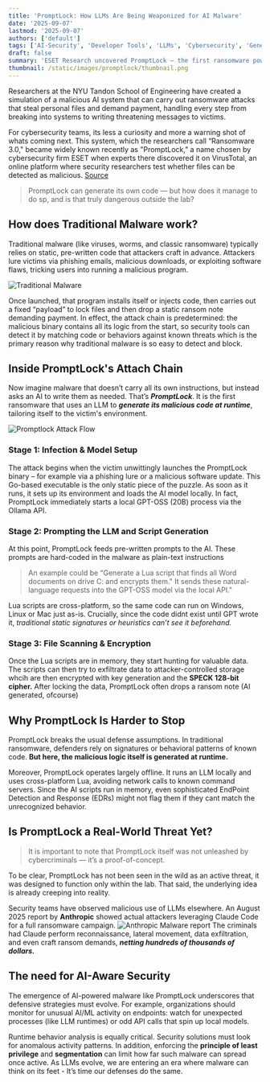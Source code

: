 ```yaml
---
title: 'PromptLock: How LLMs Are Being Weaponized for AI Malware'
date: '2025-09-07'
lastmod: '2025-09-07'
authors: ['default']
tags: ['AI-Security', 'Developer Tools', 'LLMs', 'Cybersecurity', 'Generative AI']
draft: false
summary: 'ESET Research uncovered PromptLock — the first ransomware powered by a local LLM. Instead of shipping fixed code, it generates malicious scripts on the fly, making every attack unique and harder to detect. Capable of scanning, exfiltrating, and encrypting files across platforms, PromptLock poses a significant threat to organizations. Read more about how it builds and attacks - prompt by prompt'
thumbnail: /static/images/promptlock/thumbnail.png
---
```


Researchers at the NYU Tandon School of Engineering have created a simulation of a malicious AI system that can carry out ransomware attacks that steal personal files and demand payment, handling every step from breaking into systems to writing threatening messages to victims.

For cybersecurity teams, its less a curiosity and more a warning shot of whats coming next. This system, which the researchers call “Ransomware 3.0," became widely known recently as "PromptLock," a name chosen by cybersecurity firm ESET when experts there discovered it on VirusTotal, an online platform where security researchers test whether files can be detected as malicious. [Source](https://engineering.nyu.edu/news/large-language-models-can-execute-complete-ransomware-attacks-autonomously-nyu-tandon-research)

> PromptLock can generate its own code — but how does it manage to do sp, and is that truly dangerous outside the lab?

<TOCInline toc={props.toc} exclude="Introduction" />

## How does Traditional Malware work?

Traditional malware (like viruses, worms, and classic ransomware) typically relies on static, pre-written code that attackers craft in advance. Attackers lure victims via phishing emails, malicious downloads, or exploiting software flaws, tricking users into running a malicious program.

![Traditional Malware](/static/images/promptlock/Types-of-Malware.png)

Once launched, that program installs itself or injects code, then carries out a fixed “payload” to lock files and then drop a static ransom note demanding payment. In effect, the attack chain is predetermined: the malicious binary contains all its logic from the start, so security tools can detect it by matching code or behaviors against known threats which is the primary reason why traditional malware is so easy to detect and block.

## Inside PromptLock's Attach Chain

Now imagine malware that doesn’t carry all its own instructions, but instead asks an AI to write them as needed. That’s **_PromptLock_**. It is the first ransomware that uses an LLM to **_generate its malicious code at runtime_**, tailoring itself to the victim's environment.

![Promptlock Attack Flow](/static/images/promptlock/promptlock-flow.png)

### Stage 1: Infection & Model Setup

The attack begins when the victim unwittingly launches the PromptLock binary – for example via a phishing lure or a malicious software update. This Go-based executable is the only static piece of the puzzle. As soon as it runs, it sets up its environment and loads the AI model locally. In fact, PromptLock immediately starts a local GPT-OSS (20B) process via the Ollama API.

### Stage 2: Prompting the LLM and Script Generation

At this point, PromptLock feeds pre-written prompts to the AI. These prompts are hard-coded in the malware as plain-text instructions

> An example could be “Generate a Lua script that finds all Word documents on drive C: and encrypts them." It sends these natural-language requests into the GPT-OSS model via the local API."

Lua scripts are cross-platform, so the same code can run on Windows, Linux or Mac just as-is. Crucially, since the code didnt exist until GPT wrote it, _traditional static signatures or heuristics can’t see it beforehand._

### Stage 3: File Scanning & Encryption

Once the Lua scripts are in memory, they start hunting for valuable data. The scripts can then try to exfiltrate data to attacker-controlled storage whcih are then encrypted with key generation and the **SPECK 128-bit cipher.** After locking the data, PromptLock often drops a ransom note (AI generated, ofcourse)

## Why PromptLock Is Harder to Stop

PromptLock breaks the usual defense assumptions. In traditional ransomware, defenders rely on signatures or behavioral patterns of known code. **But here, the malicious logic itself is generated at runtime.**

Moreover, PromptLock operates largely offline. It runs an LLM locally and uses cross-platform Lua, avoiding network calls to known command servers. Since the AI scripts run in memory, even sophisticated EndPoint Detection and Response (EDRs) might not flag them if they cant match the unrecognized behavior.

## Is PromptLock a Real-World Threat Yet?

> It is important to note that PromptLock itself was not unleashed by cybercriminals — it’s a proof-of-concept.

To be clear, PromptLock has not been seen in the wild as an active threat, it was designed to function only within the lab. That said, the underlying idea is already creeping into reality.

Security teams have observed malicious use of LLMs elsewhere. An August 2025 report by **Anthropic** showed actual attackers leveraging Claude Code for a full ransomware campaign.
![Anthropic Malware report](/static/images/promptlock/anthropic.png)
The criminals had Claude perform reconnaissance, lateral movement, data exfiltration, and even craft ransom demands, **_netting hundreds of thousands of dollars._**

## The need for AI-Aware Security

The emergence of AI-powered malware like PromptLock underscores that defensive strategies must evolve. For example, organizations should monitor for unusual AI/ML activity on endpoints: watch for unexpected processes (like LLM runtimes) or odd API calls that spin up local models.

Runtime behavior analysis is equally critical. Security solutions must look for anomalous activity patterns. In addition, enforcing the **principle of least privilege** and **segmentation** can limit how far such malware can spread once active. As LLMs evolve, we are entering an era where malware can think on its feet - It’s time our defenses do the same.
